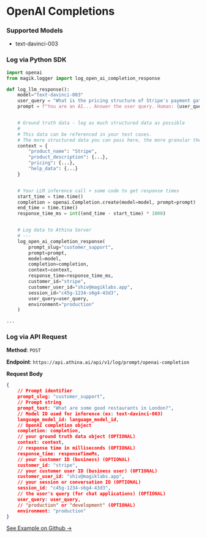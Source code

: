 # OpenAI Completions

### Supported Models

- text-davinci-003

### Log via Python SDK

```python
import openai
from magik.logger import log_open_ai_completion_response

def log_llm_response():
	model="text-davinci-003"
	user_query = "What is the pricing structure of Stripe's payment gateway?"
	prompt = f"You are an AI... Answer the user query. Human: {user_query}"


	# Ground truth data - log as much structured data as possible
	#
	# This data can be referenced in your test cases.
	# The more structured data you can pass here, the more granular the tests we can write.
	context = {
		"product_name": "Stripe",
		"product_description": {...},
		"pricing": {...},
		"help_data": {...}
	}


	# Your LLM inference call + some code to get response times
	start_time = time.time()
	completion = openai.Completion.create(model=model, prompt=prompt)
	end_time = time.time()
	response_time_ms = int((end_time - start_time) * 1000)


	# Log data to Athina Server
	# ---
	log_open_ai_completion_response(
	    prompt_slug="customer_support",
	    prompt=prompt,
	    model=model,
	    completion=completion,
	    context=context,
	    response_time=response_time_ms,
	    customer_id="stripe",
	    customer_user_id="shiv@magiklabs.app",
	    session_id="c45g-1234-s6g4-43d3",
	    user_query=user_query,
 	    environment="production"
	)

...
```

### Log via API Request

**Method**: `POST`

**Endpoint**: `https://api.athina.ai/api/v1/log/prompt/openai-completion`

**Request Body**

```json
{
    // Prompt identifier
    prompt_slug: "customer_support",
    // Prompt string
    prompt_text: "What are some good restaurants in London?",
    // Model ID used for inference (ex: text-davinci-003)
    language_model_id: language_model_id,
    // OpenAI completion object
    completion: completion,
    // your ground truth data object (OPTIONAL)
    context: context,
    // response time in milliseconds (OPTIONAL)
    response_time: responseTimeMs,
    // your customer ID (business) (OPTIONAL)
    customer_id: "stripe",
    // your customer user ID (business user) (OPTIONAL)
    customer_user_id: "shiv@magiklabs.app",
    // your session or conversation ID (OPTIONAL)
    session_id: "c45g-1234-s6g4-43d3",
    // the user's query (for chat applications) (OPTIONAL)
    user_query: user_query,
    // "production" or "development" (OPTIONAL)
    environment: "production"
}
```

[See Example on Github →](#)
